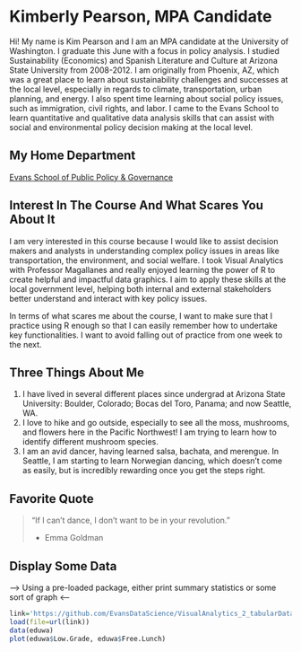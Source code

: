 
# Kimberly Pearson, MPA Candidate

Hi! My name is Kim Pearson and I am an MPA candidate at the University of Washington. I graduate this June with a focus in policy analysis. I studied Sustainability (Economics) and Spanish Literature and Culture at Arizona State University from 2008-2012. I am originally from Phoenix, AZ, which was a great place to learn about sustainability challenges and successes at the local level, especially in regards to climate, transportation, urban planning, and energy. I also spent time learning about social policy issues, such as immigration, civil rights, and labor. I came to the Evans School to learn quantitative and qualitative data analysis skills that can assist with social and environmental policy decision making at the local level. 

## My Home Department

[Evans School of Public Policy & Governance](https://evans.uw.edu)

## Interest In The Course And What Scares You About It

I am very interested in this course because I would like to assist decision makers and analysts in understanding complex policy issues in areas like transportation, the environment, and social welfare. I took Visual Analytics with Professor Magallanes and really enjoyed learning the power of R to create helpful and impactful data graphics. I aim to apply these skills at the local government level, helping both internal and external stakeholders better understand and interact with key policy issues. 

In terms of what scares me about the course, I want to make sure that I practice using R enough so that I can easily remember how to undertake key functionalities. I want to avoid falling out of practice from one week to the next. 

## Three Things About Me

1. I have lived in several different places since undergrad at Arizona State University: Boulder, Colorado; Bocas del Toro, Panama; and now Seattle, WA. 
2. I love to hike and go outside, especially to see all the moss, mushrooms, and flowers here in the Pacific Northwest! I am trying to learn how to identify different mushroom species. 
3. I am an avid dancer, having learned salsa, bachata, and merengue. In Seattle, I am starting to learn Norwegian dancing, which doesn't come as easily, but is incredibly rewarding once you get the steps right. 

## Favorite Quote

> "If I can't dance, I don't want to be in your revolution."
>
> - Emma Goldman 

## Display Some Data

--> Using a pre-loaded package, either print summary statistics or some sort of graph <--

```r
link='https://github.com/EvansDataScience/VisualAnalytics_2_tabularData/raw/master/data/eduwa.rda'
load(file=url(link))
data(eduwa)
plot(eduwa$Low.Grade, eduwa$Free.Lunch)
```



